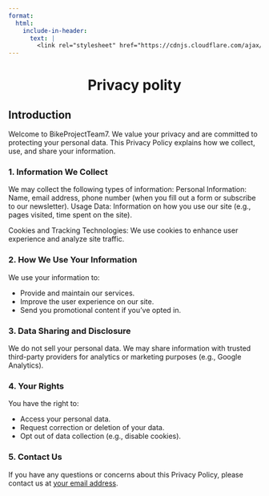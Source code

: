 ```yaml
---
format:
  html:
    include-in-header:
      text: |
        <link rel="stylesheet" href="https://cdnjs.cloudflare.com/ajax/libs/font-awesome/6.5.1/css/all.min.css">
---
```


<div style="text-align: center;">
<h1>Privacy polity <i class="fas fa-lock"></i></h1>
</div>

## Introduction

<p class = "text"> Welcome to BikeProjectTeam7. We value your privacy and are committed to protecting your personal data. This Privacy Policy explains how we collect, use, and share your information. </p>

### 1. Information We Collect

<p class = "text"> We may collect the following types of information:
Personal Information: Name, email address, phone number (when you fill out a form or subscribe to our newsletter).
Usage Data: Information on how you use our site (e.g., pages visited, time spent on the site). </p>

<p class = "text">  Cookies and Tracking Technologies: We use cookies to enhance user experience and analyze site traffic. </p>

### 2. How We Use Your Information

<p class = "text">  We use your information to: </p>

<ul class = "text">
    <li>Provide and maintain our services.</li>
    <li>Improve the user experience on our site.</li>
    <li>Send you promotional content if you’ve opted in.</li>
</ul>

### 3. Data Sharing and Disclosure

<p class = "text">  We do not sell your personal data. We may share information with trusted third-party providers for analytics or marketing purposes (e.g., Google Analytics). </p>

### 4. Your Rights

<p class = "text"> You have the right to: </p>

<ul class = "text"> 
    <li>Access your personal data.</li>
    <li>Request correction or deletion of your data.</li>
    <li>Opt out of data collection (e.g., disable cookies). </li>
</ul>

### 5. Contact Us

<p class = "text"> If you have any questions or concerns about this Privacy Policy, please contact us at <a href="about_us.html#mail">your email address</a>. </p>

